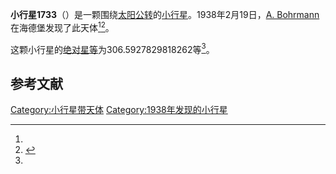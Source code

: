 {{Infobox planet
| bgcolour = #FFFFC0
| name = 1733 Silke
| symbol = 
| image = 
| caption = 
| discovery = yes
| discovery_ref = 
| discoverer = [[A._Bohrmann|A. Bohrmann]]
| discovery_site = [[海德堡|海德堡]] 
| discovered = 1938年2月19日
| designations = yes
| mp_name = 
| named_after = 
| alt_names = 1938 DL1/ 1935 FB / 1951 AA / 1951 AX / 1951 CE / 1951 CR / 1964 DB
| mp_category = [[主带小行星|主带小行星]]
| orbit_ref = <ref name="a">[http://ssd.jpl.nasa.gov/sbdb.cgi?sstr=1733 1733 Silke] {{Wayback|url=http://ssd.jpl.nasa.gov/sbdb.cgi?sstr=1733 |date=20201121000341 }}，小行星數據庫瀏覽器（JPL Small-Body Database Browser）－[[美国国家航空航天局|美国国家航空航天局]]喷气推进实验室</ref>
| epoch = 2456400.5 (2013年4月18日更新)
| aphelion = {{convert|2.375773962527538|AU|km|3|abbr=on|lk=out}}
| perihelion = {{convert|2.009776779941739|AU|km|3|abbr=on}}
| semimajor = {{convert|2.192775371234638|AU|km|3|abbr=on}}
| eccentricity = 0.083455238
| period = 1186.013531 [[日|日]]<br />3.25[[儒略年|儒略年]]
| avg_speed = 
| inclination = 4.429640469697562
| asc_node = 159.3882083133456
| mean_anomaly = 
| arg_peri = 306.5927829818262
| satellites = 
| physical_characteristics = yes
| dimensions = 
| mass = 
| density = 
| surface_grav = 
| escape_velocity = 
| sidereal_day = 
| axial_tilt = 
| pole_ecliptic_lat = 
| pole_ecliptic_lon = 
| albedo = 
| temperatures= 
| temp_name1 = 
| mean_temp_1 = 
| max_temp_1 = 
| temp_name2 = 
| max_temp_2 = 
| spectral_type = 
| abs_magnitude = 306.5927829818262
}}

'''小行星1733'''（{{lang-en|1733 Silke}}）是一颗围绕[[太阳|太阳]][[公转|公转]]的[[小行星|小行星]]。1938年2月19日，[[A._Bohrmann|A. Bohrmann]]在海德堡发现了此天体<ref name="a" /><ref>{{cite news|title=小行星列表|url=http://cfa-www.harvard.edu/iau/lists/NumberedMPs.txt|accessdate=2013-07-08|newspaper=哈佛大学|archive-date=2008-05-17|archive-url=https://web.archive.org/web/20080517010638/http://cfa-www.harvard.edu/iau/lists/NumberedMPs.txt|dead-url=no}}</ref>。

这颗小行星的[[绝对星等|绝对星等]]为306.5927829818262等<ref name="a" />。

==参考文献==
{{reflist}}
{{Minor Planet Number|[[小行星1732|小行星1732]]|[[小行星1734|小行星1734]]}}

{{小天体}}

[[Category:小行星带天体|Category:小行星带天体]]
[[Category:1938年发现的小行星|Category:1938年发现的小行星]]

{{asteroid-stub}}